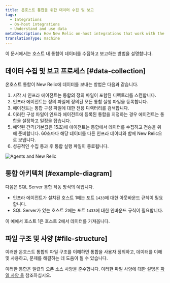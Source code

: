 ```yaml
---
title: 온호스트 통합을 위한 데이터 수집 및 보고
tags:
  - Integrations
  - On-host integrations
  - Understand and use data
metaDescription: How New Relic on-host integrations that work with the infrastructure agent collect and report data to New Relic.
translationType: machine
---
```



이 문서에서는 호스트 내 통합이 데이터를 수집하고 보고하는 방법을 설명합니다.

## 데이터 수집 및 보고 프로세스 [#data-collection]

온호스트 통합이 New Relic에 데이터를 보내는 방법은 다음과 같습니다.

1. 시작 시 인프라 에이전트는 통합의 정의 파일이 포함된 디렉토리를 스캔합니다.
2. 인프라 에이전트는 정의 파일에 정의된 모든 통합 실행 파일을 등록합니다.
3. 에이전트는 통합 구성 파일에 대한 전용 디렉터리를 검색합니다.
4. 이러한 구성 파일이 인프라 에이전트에 등록된 통합을 지정하는 경우 에이전트는 통합을 설정하고 일정을 잡습니다.
5. 예약된 간격(기본값은 15초)에 에이전트는 통합에서 데이터를 수집하고 전송을 위해 준비합니다. 60초마다 해당 데이터를 다른 인프라 데이터와 함께 New Relic으로 보냅니다.
6. 성공적인 수집 통과 후 통합 실행 파일이 종료됩니다.

<img
  title="Agents and New Relic"
  alt="Agents and New Relic"
  src={infrastructureAgentsandNr}
/>

## 통합 아키텍처 [#example-diagram]

다음은 SQL Server 통합 작동 방식의 예입니다.

* 인프라 에이전트가 설치된 호스트 1에는 포트 `1433`에 대한 아웃바운드 규칙이 필요합니다.
* SQL Server가 있는 호스트 2에는 포트 `1433`에 대한 인바운드 규칙이 필요합니다.

이 예에서 호스트 1은 호스트 2에서 데이터를 가져옵니다.

## 파일 구조 및 사양 [#file-structure]

이러한 온호스트 통합의 파일 구조를 이해하면 통합을 사용자 정의하고, 데이터를 이해 및 사용하고, 문제를 해결하는 데 도움이 될 수 있습니다.

이러한 통합은 일련의 오픈 소스 사양을 준수합니다. 이러한 파일 사양에 대한 설명은 [파일 사양 을](/docs/integrations/integrations-sdk/file-specifications) 참조하십시오.